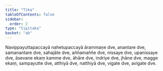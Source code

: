```yaml
---
title: "Tika"
tableOfContents: false
sidebar:
  order: 2
type: "tipitaka"
basket: "ab"
---
```



<DynamicBreadcrumb />

<Paragraph number="664">
Navippayuttapaccayā nahetupaccayā ārammaṇe dve, anantare dve, samanantare dve, sahajāte dve, aññamaññe dve, nissaye dve, upanissaye dve, āsevane ekaṃ kamme dve, āhāre dve, indriye dve, jhāne dve, magge ekaṃ, sampayutte dve, atthiyā dve, natthiyā dve, vigate dve, avigate dve.
</Paragraph>